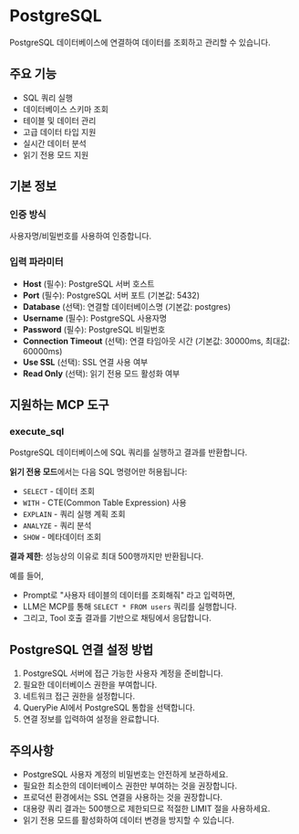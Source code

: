 # PostgreSQL

PostgreSQL 데이터베이스에 연결하여 데이터를 조회하고 관리할 수 있습니다.

## 주요 기능
- SQL 쿼리 실행
- 데이터베이스 스키마 조회
- 테이블 및 데이터 관리
- 고급 데이터 타입 지원
- 실시간 데이터 분석
- 읽기 전용 모드 지원

## 기본 정보

### 인증 방식
사용자명/비밀번호를 사용하여 인증합니다.

### 입력 파라미터
- **Host** (필수): PostgreSQL 서버 호스트
- **Port** (필수): PostgreSQL 서버 포트 (기본값: 5432)
- **Database** (선택): 연결할 데이터베이스명 (기본값: postgres)
- **Username** (필수): PostgreSQL 사용자명
- **Password** (필수): PostgreSQL 비밀번호
- **Connection Timeout** (선택): 연결 타임아웃 시간 (기본값: 30000ms, 최대값: 60000ms)
- **Use SSL** (선택): SSL 연결 사용 여부
- **Read Only** (선택): 읽기 전용 모드 활성화 여부

## 지원하는 MCP 도구

### execute_sql
PostgreSQL 데이터베이스에 SQL 쿼리를 실행하고 결과를 반환합니다.

**읽기 전용 모드**에서는 다음 SQL 명령어만 허용됩니다:
- `SELECT` - 데이터 조회
- `WITH` - CTE(Common Table Expression) 사용
- `EXPLAIN` - 쿼리 실행 계획 조회
- `ANALYZE` - 쿼리 분석
- `SHOW` - 메타데이터 조회

**결과 제한**: 성능상의 이유로 최대 500행까지만 반환됩니다.

예를 들어,
- Prompt로 "사용자 테이블의 데이터를 조회해줘" 라고 입력하면,
- LLM은 MCP를 통해 `SELECT * FROM users` 쿼리를 실행합니다.
- 그리고, Tool 호출 결과를 기반으로 채팅에서 응답합니다.

## PostgreSQL 연결 설정 방법
1. PostgreSQL 서버에 접근 가능한 사용자 계정을 준비합니다.
2. 필요한 데이터베이스 권한을 부여합니다.
3. 네트워크 접근 권한을 설정합니다.
4. QueryPie AI에서 PostgreSQL 통합을 선택합니다.
5. 연결 정보를 입력하여 설정을 완료합니다.

## 주의사항
- PostgreSQL 사용자 계정의 비밀번호는 안전하게 보관하세요.
- 필요한 최소한의 데이터베이스 권한만 부여하는 것을 권장합니다.
- 프로덕션 환경에서는 SSL 연결을 사용하는 것을 권장합니다.
- 대용량 쿼리 결과는 500행으로 제한되므로 적절한 LIMIT 절을 사용하세요.
- 읽기 전용 모드를 활성화하여 데이터 변경을 방지할 수 있습니다. 
